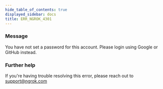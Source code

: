 ```yaml
---
hide_table_of_contents: true
displayed_sidebar: docs
title: ERR_NGROK_4301
---
```


### Message

You have not set a password for this account. Please login using Google or GitHub instead.

### Further help

If you're having trouble resolving this error, please reach out to [support@ngrok.com](mailto:support@ngrok.com?subject=Help%20with%20ERR_NGROK_4301)
